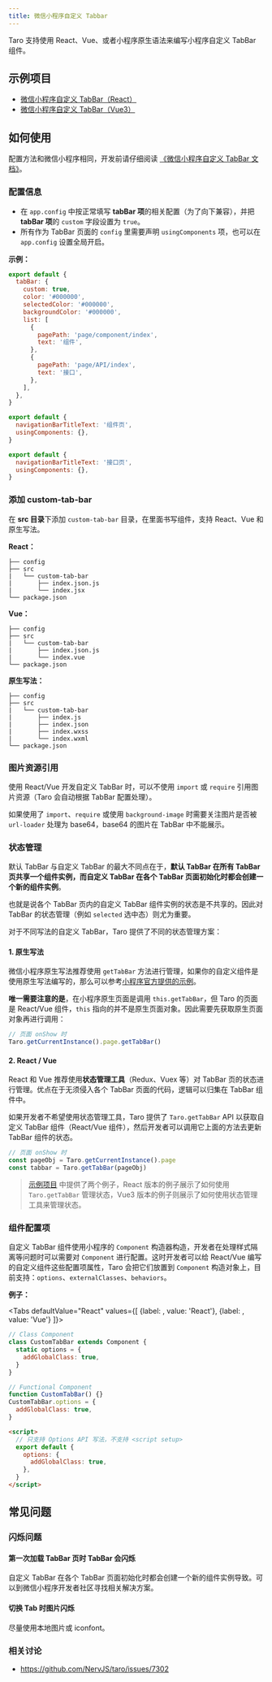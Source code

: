```yaml
---
title: 微信小程序自定义 Tabbar
---
```



Taro 支持使用 React、Vue、或者小程序原生语法来编写小程序自定义 TabBar 组件。

## 示例项目

- [微信小程序自定义 TabBar（React）](https://github.com/NervJS/taro/tree/next/examples/custom-tabbar-react)
- [微信小程序自定义 TabBar（Vue3）](https://github.com/NervJS/taro/tree/next/examples/custom-tabbar-vue3)

## 如何使用

配置方法和微信小程序相同，开发前请仔细阅读 [《微信小程序自定义 TabBar 文档》](https://developers.weixin.qq.com/miniprogram/dev/framework/ability/custom-tabbar.html)。

### 配置信息

- 在 `app.config` 中按正常填写 **tabBar 项**的相关配置（为了向下兼容），并把 **tabBar 项**的 `custom` 字段设置为 `true`。
- 所有作为 TabBar 页面的 `config` 里需要声明 `usingComponents` 项，也可以在 `app.config` 设置全局开启。

**示例：**

```js title="app.config.js" {3}
export default {
  tabBar: {
    custom: true,
    color: '#000000',
    selectedColor: '#000000',
    backgroundColor: '#000000',
    list: [
      {
        pagePath: 'page/component/index',
        text: '组件',
      },
      {
        pagePath: 'page/API/index',
        text: '接口',
      },
    ],
  },
}
```

```js title="page/component/index.config.js" {3}
export default {
  navigationBarTitleText: '组件页',
  usingComponents: {},
}
```

```js title="page/API/index.config.js" {3}
export default {
  navigationBarTitleText: '接口页',
  usingComponents: {},
}
```

### 添加 custom-tab-bar

在 **src 目录**下添加 `custom-tab-bar` 目录，在里面书写组件，支持 React、Vue 和原生写法。

**React：**

    ├── config
    ├── src
    |   └── custom-tab-bar
    |       ├── index.json.js
    |       └── index.jsx
    └── package.json

**Vue：**

    ├── config
    ├── src
    |   └── custom-tab-bar
    |       ├── index.json.js
    |       └── index.vue
    └── package.json

**原生写法：**

    ├── config
    ├── src
    |   └── custom-tab-bar
    |       ├── index.js
    |       ├── index.json
    |       ├── index.wxss
    |       └── index.wxml
    └── package.json

### 图片资源引用

使用 React/Vue 开发自定义 TabBar 时，可以不使用 `import` 或 `require` 引用图片资源（Taro 会自动根据 TabBar 配置处理）。

如果使用了 `import`、`require` 或使用 `background-image` 时需要关注图片是否被 `url-loader` 处理为 base64，base64 的图片在 TabBar 中不能展示。

### 状态管理

默认 TabBar 与自定义 TabBar 的最大不同点在于，**默认 TabBar 在所有 TabBar 页共享一个组件实例，而自定义 TabBar 在各个 TabBar 页面初始化时都会创建一个新的组件实例**。

也就是说各个 TabBar 页内的自定义 TabBar 组件实例的状态是不共享的。因此对 TabBar 的状态管理（例如 `selected` 选中态）则尤为重要。

对于不同写法的自定义 TabBar，Taro 提供了不同的状态管理方案：

#### 1. 原生写法

微信小程序原生写法推荐使用 `getTabBar` 方法进行管理，如果你的自定义组件是使用原生写法编写的，那么可以参考[小程序官方提供的示例](https://developers.weixin.qq.com/miniprogram/dev/framework/ability/custom-tabbar.html#%E7%A4%BA%E4%BE%8B%E4%BB%A3%E7%A0%81)。

**唯一需要注意的是**，在小程序原生页面是调用 `this.getTabBar`，但 Taro 的页面是 React/Vue 组件，`this` 指向的并不是原生页面对象。因此需要先获取原生页面对象再进行调用：

```js
// 页面 onShow 时
Taro.getCurrentInstance().page.getTabBar()
```

#### 2. React / Vue

React 和 Vue 推荐使用**状态管理工具**（Redux、Vuex 等）对 TabBar 页的状态进行管理。优点在于无须侵入各个 TabBar 页面的代码，逻辑可以归集在 TabBar 组件中。

如果开发者不希望使用状态管理工具，Taro 提供了 `Taro.getTabBar` API 以获取自定义 TabBar 组件（React/Vue 组件），然后开发者可以调用它上面的方法去更新 TabBar 组件的状态。

```js
// 页面 onShow 时
const pageObj = Taro.getCurrentInstance().page
const tabbar = Taro.getTabBar(pageObj)
```

> [示例项目](./custom-tabbar#示例项目) 中提供了两个例子，React 版本的例子展示了如何使用 `Taro.getTabBar` 管理状态，Vue3 版本的例子则展示了如何使用状态管理工具来管理状态。

### 组件配置项

自定义 TabBar 组件使用小程序的 `Component` 构造器构造，开发者在处理样式隔离等问题时可以需要对 `Component` 进行配置。这时开发者可以给 React/Vue 编写的自定义组件这些配置项属性，Taro 会把它们放置到 `Component` 构造对象上，目前支持：`options`、`externalClasses`、`behaviors`。

**例子：**

<Tabs
  defaultValue="React"
  values={[
    {label: <ReactIcon />, value: 'React'},
    {label: <VueIcon />, value: 'Vue'}
  ]}>
<TabItem value="React">

```jsx title="示例代码"
// Class Component
class CustomTabBar extends Component {
  static options = {
    addGlobalClass: true,
  }
}

// Functional Component
function CustomTabBar() {}
CustomTabBar.options = {
  addGlobalClass: true,
}
```

</TabItem>

<TabItem value="Vue">

```html title="示例代码"
<script>
  // 只支持 Options API 写法，不支持 <script setup>
  export default {
    options: {
      addGlobalClass: true,
    },
  }
</script>
```

</TabItem>
</Tabs>

## 常见问题

### 闪烁问题

#### 第一次加载 TabBar 页时 TabBar 会闪烁

自定义 TabBar 在各个 TabBar 页面初始化时都会创建一个新的组件实例导致。可以到微信小程序开发者社区寻找相关解决方案。

#### 切换 Tab 时图片闪烁

尽量使用本地图片或 iconfont。

### 相关讨论

- https://github.com/NervJS/taro/issues/7302
